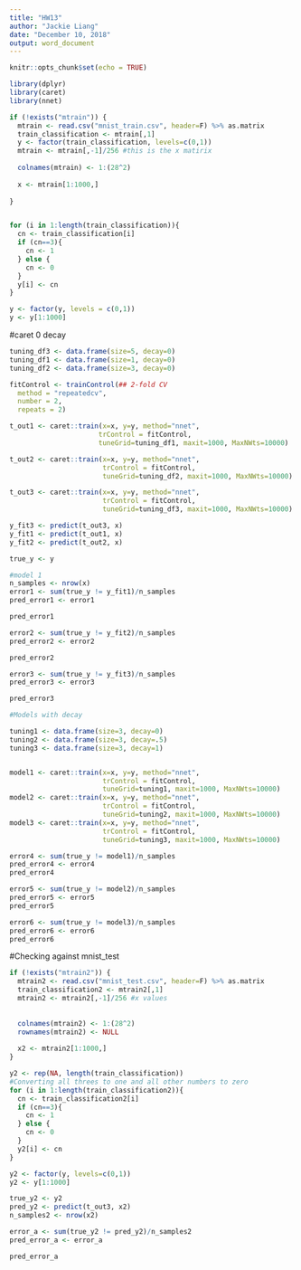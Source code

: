 ---
title: "HW13"
author: "Jackie Liang"
date: "December 10, 2018"
output: word_document
---

```{r setup, include=FALSE}
knitr::opts_chunk$set(echo = TRUE)
```

```{r cache=TRUE, results='hide'}
library(dplyr)
library(caret)
library(nnet)

if (!exists("mtrain")) {
  mtrain <- read.csv("mnist_train.csv", header=F) %>% as.matrix
  train_classification <- mtrain[,1]
  y <- factor(train_classification, levels=c(0,1))
  mtrain <- mtrain[,-1]/256 #this is the x matirix
  
  colnames(mtrain) <- 1:(28^2)
  
  x <- mtrain[1:1000,]
  
}


for (i in 1:length(train_classification)){
  cn <- train_classification[i]
  if (cn==3){
    cn <- 1
  } else {
    cn <- 0
  }
  y[i] <- cn
}

y <- factor(y, levels = c(0,1))
y <- y[1:1000]

```
#caret 0 decay
```{r cache=TRUE, results='hide'}

tuning_df3 <- data.frame(size=5, decay=0)
tuning_df1 <- data.frame(size=1, decay=0)
tuning_df2 <- data.frame(size=3, decay=0)

fitControl <- trainControl(## 2-fold CV
  method = "repeatedcv",
  number = 2,
  repeats = 2)

t_out1 <- caret::train(x=x, y=y, method="nnet",
                      trControl = fitControl,
                      tuneGrid=tuning_df1, maxit=1000, MaxNWts=10000)

t_out2 <- caret::train(x=x, y=y, method="nnet",
                       trControl = fitControl,
                       tuneGrid=tuning_df2, maxit=1000, MaxNWts=10000)

t_out3 <- caret::train(x=x, y=y, method="nnet",
                       trControl = fitControl,
                       tuneGrid=tuning_df3, maxit=1000, MaxNWts=10000)

y_fit3 <- predict(t_out3, x)
y_fit1 <- predict(t_out1, x)
y_fit2 <- predict(t_out2, x)

true_y <- y

#model 1
n_samples <- nrow(x)
error1 <- sum(true_y != y_fit1)/n_samples
pred_error1 <- error1

pred_error1

error2 <- sum(true_y != y_fit2)/n_samples
pred_error2 <- error2

pred_error2

error3 <- sum(true_y != y_fit3)/n_samples
pred_error3 <- error3

pred_error3

#Models with decay

tuning1 <- data.frame(size=3, decay=0)
tuning2 <- data.frame(size=3, decay=.5)
tuning3 <- data.frame(size=3, decay=1)


model1 <- caret::train(x=x, y=y, method="nnet",
                       trControl = fitControl,
                       tuneGrid=tuning1, maxit=1000, MaxNWts=10000)
model2 <- caret::train(x=x, y=y, method="nnet",
                       trControl = fitControl,
                       tuneGrid=tuning2, maxit=1000, MaxNWts=10000)
model3 <- caret::train(x=x, y=y, method="nnet",
                       trControl = fitControl,
                       tuneGrid=tuning3, maxit=1000, MaxNWts=10000)
```
```{r}

error4 <- sum(true_y != model1)/n_samples
pred_error4 <- error4
pred_error4

error5 <- sum(true_y != model2)/n_samples
pred_error5 <- error5
pred_error5

error6 <- sum(true_y != model3)/n_samples
pred_error6 <- error6
pred_error6
```
#Checking against mnist_test
```{r, results="hide"}
if (!exists("mtrain2")) {
  mtrain2 <- read.csv("mnist_test.csv", header=F) %>% as.matrix
  train_classification2 <- mtrain2[,1]
  mtrain2 <- mtrain2[,-1]/256 #x values
  
  
  colnames(mtrain2) <- 1:(28^2)
  rownames(mtrain2) <- NULL
  
  x2 <- mtrain2[1:1000,]
}

y2 <- rep(NA, length(train_classification))
#Converting all threes to one and all other numbers to zero
for (i in 1:length(train_classification2)){
  cn <- train_classification2[i]
  if (cn==3){
    cn <- 1
  } else {
    cn <- 0
  }
  y2[i] <- cn
}

y2 <- factor(y, levels=c(0,1))
y2 <- y[1:1000]
```

```{r}
true_y2 <- y2
pred_y2 <- predict(t_out3, x2)
n_samples2 <- nrow(x2)

error_a <- sum(true_y2 != pred_y2)/n_samples2
pred_error_a <- error_a

pred_error_a
```